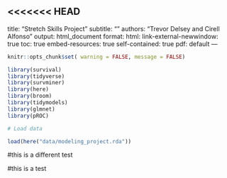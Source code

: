 <<<<<<< HEAD
---
title: "Stretch Skills Project"
subtitle: ""
authors: "Trevor Delsey and Cirell Alfonso"
output: html_document
format: 
  html: 
    link-external-newwindow: true
    toc: true
    embed-resources: true
    self-contained: true
  pdf: default 
---
```r
knitr::opts_chunk$set( warning = FALSE, message = FALSE)
```
``` r
library(survival)
library(tidyverse)
library(survminer)
library(here)
library(broom)
library(tidymodels)
library(glmnet)
library(pROC)
```

```r
# Load data

load(here("data/modeling_project.rda"))
```

#this is a different test

#this is a test

